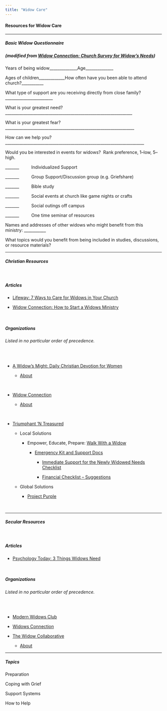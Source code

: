 ```yaml
---
title: "Widow Care"
---
```


#### Resources for Widow Care

---

##### **Basic Widow Questionnaire** 

##### **(modified from [Widow Connection: Church Survey for Widow's Needs](https://widowconnection.com/resources/how-to-start-a-widows-ministry/))**

Years of being widow\_\_\_\_\_\_\_\_\_\_\_\_\_\_Age\_\_\_\_\_\_\_\_\_\_\_\_\_\_

Ages of children\_\_\_\_\_\_\_\_\_\_\_\_\_How often have you been able to attend church?\_\_\_\_\_\_\_\_\_\_\_

What type of support are you receiving directly from close family?\_\_\_\_\_\_\_\_\_\_\_\_\_\_\_\_\_\_\_\_\_\_\_\_

What is your greatest need?\_\_\_\_\_\_\_\_\_\_\_\_\_\_\_\_\_\_\_\_\_\_\_\_\_\_\_\_\_\_\_\_\_\_\_\_\_\_\_\_\_\_\_\_\_\_\_\_\_\_\_\_\_\_\_\_\_\_\_\_\_\_\_\_

What is your greatest fear?\_\_\_\_\_\_\_\_\_\_\_\_\_\_\_\_\_\_\_\_\_\_\_\_\_\_\_\_\_\_\_\_\_\_\_\_\_\_\_\_\_\_\_\_\_\_\_\_\_\_\_\_\_\_\_\_\_\_\_\_\_\_\_\_\_

How can we help you?\_\_\_\_\_\_\_\_\_\_\_\_\_\_\_\_\_\_\_\_\_\_\_\_\_\_\_\_\_\_\_\_\_\_\_\_\_\_\_\_\_\_\_\_\_\_\_\_\_\_\_\_\_\_\_\_\_\_\_\_\_\_\_\_\_\_\_\_\_\_

Would you be interested in events for widows?  Rank preference, 1--low, 5-- high.

\_\_\_\_\_\_\_          Individualized Support

\_\_\_\_\_\_\_          Group Support/Discussion group (e.g. Griefshare)

\_\_\_\_\_\_\_          Bible study

\_\_\_\_\_\_\_          Social events at church like game nights or crafts

\_\_\_\_\_\_\_          Social outings off campus

\_\_\_\_\_\_\_          One time seminar of resources

Names and addresses of other widows who might benefit from this ministry: \_\_\_\_\_\_\_\_\_\_\_

What topics would you benefit from being included in studies, discussions, or resource materials?

---

##### **Christian Resources**

</br>

##### Articles

-   [Lifeway: 7 Ways to Care for Widows in Your Church](https://research.lifeway.com/2022/11/09/7-ways-to-care-for-widows-in-your-church/)

-   [Widow Connection: How to Start a Widows Ministry](https://widowconnection.com/resources/how-to-start-a-widows-ministry/)

</br>

##### Organizations

###### Listed in no particular order of precedence.

</br>

-   [A Widow's Might: Daily Christian Devotion for Women](https://awidowsmight.org/#/r-home "OUR VISION:  HELPING THOUSANDS OF WIDOWS DRAW OTHERS CLOSER TO CHRIST.")

    -   [About](https://awidowsmight.org/womens-christian-devotional/about-a-widows-might.html "About 'A Widow's Might'")

</br>

-   [Widow Connection](https://widowconnection.com/)

    -   [About](https://widowconnection.com/about-miriam/ "About 'A Widow's Might'")

</br>

-   [Triumphant 'N Treasured](https://triumphantntreasured.org/ "Encouragement Through Grief, Trauma, and Despair")

    -   Local Solutions

        -   Empower, Educate, Prepare: [Walk With a Widow](https://walkwithawidow.com/ "Goal of this organization "is to help Widows and Widowers find their “new normal” and to provide friends and family members with the information to support and embrace their loved ones."")

            -   [Emergency Kit and Support Docs](https://walkwithawidow.com/emergency-kit/ "Emergency Kit:  This is a great resource for most issues that a new widow will be confronted with. As a family member or friend, you can use this to help her in her time of need.  This is just a guide. We are not endorsing any particular service, and we ask that you seek advice from accountants and other professionals before making final decisions.")

                -   [Immediate Support for the Newly Widowed Needs Checklist](https://walkwithawidow.com/emergency-kit/immediate-support-for-the-newly-widowed-needs-checklist/)

                -   [Financial Checklist – Suggestions](https://walkwithawidow.com/emergency-kit/financial-checklist/)

    -   Global Solutions

        -   [Project Purple](https://triumphantntreasured.org/project-purple/ "Mission:    Our mission is to walk with these widows in their journey from poverty to royalty.  Triumphant ‘N Treasured establishes business initiatives to restore the dignity, community, and financial independence of impoverished widows.  We call this portfolio of businesses Project Purple, because we want to remind them that, contrary to what their societal norms say, they are daughters of the one true King and made to experience His love and care")

</br>

---

##### **Secular Resources**

</br>

##### Articles

-   [Psychology Today: 3 Things Widows Need](https://www.psychologytoday.com/us/blog/widows-walk/202211/3-things-widows-need)

</br>

##### Organizations

###### Listed in no particular order of precedence.

</br>

-   [Modern Widows Club](https://modernwidowsclub.org/ "Pioneers in solutions, support, and research for widows worldwide")

-   [Widows Connection](https://widowsconnection.org/ "Widowhood is hard work. You do not need to face it alone.  Losing your life partner is one of the most challenging transitions in a woman’s life.  Since our founding, we have helped over 10,000 women overcome the physical, emotional, and social challenges of widowhood, and find hope and fulfillment again in their lives.")

-   [The Widow Collaborative](https://thewidowcollaborative.com "Guidance, solutions and support for widows of any age who are navigating the complexities of life after losing a spouse or partner.")

    -   [About](https://thewidowcollaborative.com/about-us/)

---

##### Topics

Preparation

Coping with Grief

Support Systems

How to Help
